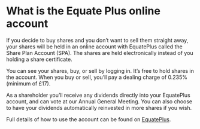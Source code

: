 # What is the Equate Plus online account

If you decide to buy shares and you don’t want to sell them straight away, your shares will be held in an online account with EquatePlus called the Share Plan Account (SPA). The shares are held electronically instead of you holding a share certificate.

You can see your shares, buy, or sell by logging in. It’s free to hold shares in the account. When you buy or sell, you’ll pay a dealing charge of 0.235% (minimum of £17).

As a shareholder you’ll receive any dividends directly into your EquatePlus account, and can vote at our Annual General Meeting. You can also choose to have your dividends automatically reinvested in more shares if you wish.

Full details of how to use the account can be found on [EquatePlus](https://www.equateplus.com/).